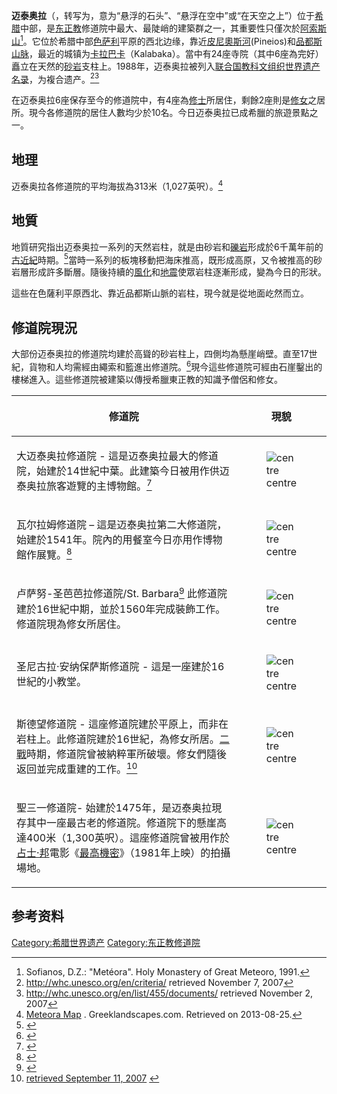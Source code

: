 {{noteTA
|1=zh-cn:詹姆斯·邦德; zh-hk:占士·邦; zh-tw:詹姆士·龐德
|2=zh-cn:只为你的双眼; zh-hk:鐵金剛勇破海龍幫; zh-tw:最高機密
}}
{{otheruses|subject=位於[[希臘|希臘]]的[[修道院|修道院]]建築群|other=[[美國|美國]]樂團[[聯合公園|聯合公園]]一張以該地取名的[[錄音室專輯|錄音室專輯]]|天空之城—美特拉}}
{{世界遗产概要表
| site_img = File:Meteora Greece 2006.JPG
| site_img_capt = 迈泰奥拉
| site_img_width = 275px
| zh_name = 迈泰奥拉
| en_name = Meteora
| fr_name = Metéora
| country = {{GRC}}
| Region = 欧洲和北美地区
| area = 色薩利
| criterion_c = i, ii, iv, v
| criterion_n = vii
| rg_year = 1988
| ex_rg_year = 
| iucn = 
| remarks = 
| ID = 455
| org_url = http://whc.unesco.org/en/list/455/
| map_img = 
| map_img_width = 
}}

'''迈泰奥拉'''（{{lang-el|Μετέωρα}}，转写为{{lang|fr|Metéora}}，意为“悬浮的石头”、“悬浮在空中”或“在天空之上”）位于[[希腊|希腊]]中部，是[[东正教|东正教]]修道院中最大、最陡峭的建築群之一，其重要性只僅次於[[阿索斯山|阿索斯山]]<ref name="meteora">Sofianos, D.Z.: "Metéora". Holy Monastery of Great Meteoro, 1991.</ref>。它位於希腊中部[[色萨利|色萨利]]平原的西北边缘，靠近[[皮尼奧斯河|皮尼奧斯河]](Pineios)和[[品都斯山脉|品都斯山脉]]，最近的城镇为[[卡拉巴卡|卡拉巴卡]]（Kalabaka）。當中有24座寺院（其中6座為完好）矗立在天然的[[砂岩|砂岩]]支柱上。1988年，迈泰奥拉被列入[[联合国教科文组织|联合国教科文组织]][[世界遗产名录|世界遗产名录]]，为複合遗产。<ref>http://whc.unesco.org/en/criteria/ {{Wayback|url=http://whc.unesco.org/en/criteria/ |date=20170803153906 }} retrieved November 7, 2007</ref><ref>http://whc.unesco.org/en/list/455/documents/ {{Wayback|url=http://whc.unesco.org/en/list/455/documents/ |date=20170829203817 }} retrieved November 2, 2007</ref>

在迈泰奥拉6座保存至今的修道院中，有4座為[[修士|修士]]所居住，剩餘2座則是[[修女|修女]]之居所。現今各修道院的居住人數均少於10名。今日迈泰奥拉已成希臘的旅遊景點之一。

==地理==
迈泰奥拉各修道院的平均海拔為313米（1,027英呎）。<ref>[http://www.greeklandscapes.com/maps/meteora-map.html Meteora Map] {{Wayback|url=http://www.greeklandscapes.com/maps/meteora-map.html |date=20160403121716 }}. Greeklandscapes.com. Retrieved on 2013-08-25.</ref><!---not sure what this represents but better than nothing which it had before--->

==地質==
地質研究指出迈泰奥拉一系列的天然岩柱，就是由砂岩和[[礫岩|礫岩]]形成於6千萬年前的[[古近紀|古近紀]]時期。<ref name="Meteora - Greece">{{Cite web |url=http://www.meteora-greece.com/generalinfo.htm |title=Meteora - Greece<!-- Bot generated title --> |access-date=2014-05-23 |archive-date=2012-07-16 |archive-url=https://web.archive.org/web/20120716221356/http://www.meteora-greece.com/generalinfo.htm |dead-url=no }}</ref>當時一系列的板塊移動把海床推高，既形成高原，又令被推高的砂岩層形成許多斷層。隨後持續的[[風化|風化]]和[[地震|地震]]使眾岩柱逐漸形成，變為今日的形狀。

這些在色薩利平原西北、靠近品都斯山脈的岩柱，現今就是從地面屹然而立。

==修道院現況==
大部份迈泰奥拉的修道院均建於高聳的砂岩柱上，四側均為懸崖峭壁。直至17世紀，貨物和人均需經由繩索和籃進出修道院。<ref>{{Cite web |url=http://www.newsfinder.org/site/more/meteora_connecting_with_heaven/ |title=retrieved September 11, 2007 |access-date=2014-05-23 |archive-url=https://web.archive.org/web/20140524004020/http://www.newsfinder.org/site/more/meteora_connecting_with_heaven/ |archive-date=2014-05-24 |dead-url=yes }}</ref>現今這些修道院可經由石崖鑿出的樓梯進入。這些修道院被建築以傳授希臘東正教的知識予僧侶和修女。
{| cellpadding="1" class="wikitable sortable" style="width:95%;"
|-
! style="width:75%;"|修道院
! style="width:25%;"|現貌
|-
|大迈泰奥拉修道院 - 這是迈泰奥拉最大的修道院，始建於14世紀中葉。此建築今日被用作供迈泰奥拉旅客遊覽的主博物館。<ref>{{Cite web |url=http://www.meteora-greece.com/greatmeteoron.htm |title=retrieved November 2, 2007 |access-date=2014-05-23 |archive-date=2012-10-19 |archive-url=https://web.archive.org/web/20121019163549/http://www.meteora-greece.com/greatmeteoron.htm |dead-url=yes }}</ref>
|[[File:Moni_Metamorphosis_BW_2017-10-07_09-09-08.jpg|centre]]
|-
|瓦尔拉姆修道院 – 這是迈泰奥拉第二大修道院，始建於1541年。院內的用餐室今日亦用作博物館作展覽。<ref>{{Cite web |url=http://www.kalampaka.com/en/meteora/monasteries.asp |title=retrieved May 22, 2009 |access-date=2014-05-23 |archive-date=2016-06-03 |archive-url=https://web.archive.org/web/20160603214321/http://www.kalampaka.com/en/meteora/monasteries.asp |dead-url=no }}</ref>
|[[File:Moni_Varlaam_BW_2017-10-07_09-19-06.jpg|centre]]
|-
|卢萨努-圣芭芭拉修道院/St. Barbara<ref>{{Cite web |url=http://www.meteora-greece.com/rousanou.htm |title=Meteora - Greece |access-date=2014-05-23 |archive-date=2012-09-01 |archive-url=https://web.archive.org/web/20120901025239/http://www.meteora-greece.com/rousanou.htm |dead-url=yes }}</ref> 此修道院建於16世紀中期，並於1560年完成裝飾工作。修道院現為修女所居住。
|[[File:Meteora_Rousano_IMG_7766.jpg|centre]]
|-
|圣尼古拉·安纳保萨斯修道院 - 這是一座建於16世紀的小教堂。
|[[File:Meteora_Agios_Nikolaos_Anapafsas_IMG_7817.jpg|centre]]
|-
|斯德望修道院 - 這座修道院建於平原上，而非在岩柱上。此修道院建於16世紀，為修女所居。[[二戰|二戰]]時期，修道院曾被納粹軍所破壞。修女們隨後返回並完成重建的工作。<ref>[http://pr.tennessee.edu/alumnus/fall95/greece.html retrieved September 11, 2007] {{webarchive|url=https://web.archive.org/web/20070822010758/http://pr.tennessee.edu/alumnus/fall95/greece.html |date=八月 22, 2007 }}</ref>
|[[File:Moni_Agiou_Stephanou_BW_2017-10-07_10-59-13.jpg|centre]]
|-
|聖三一修道院- 始建於1475年，是迈泰奥拉現存其中一座最古老的修道院。修道院下的懸崖高達400米（1,300英呎）。這座修道院曾被用作於[[占士·邦|占士·邦]]電影《[[最高機密_(電影)|最高機密]]》（1981年上映）的拍攝場地。
|[[File:AgiaTriada.jpg|centre]]
|}

==参考资料==
{{reflist}}

{{希臘世界遺產}}
{{拜占庭希腊}}
{{DEFAULTSORT:Meteora}}
[[Category:希腊世界遗产|Category:希腊世界遗产]]
[[Category:东正教修道院|Category:东正教修道院]]